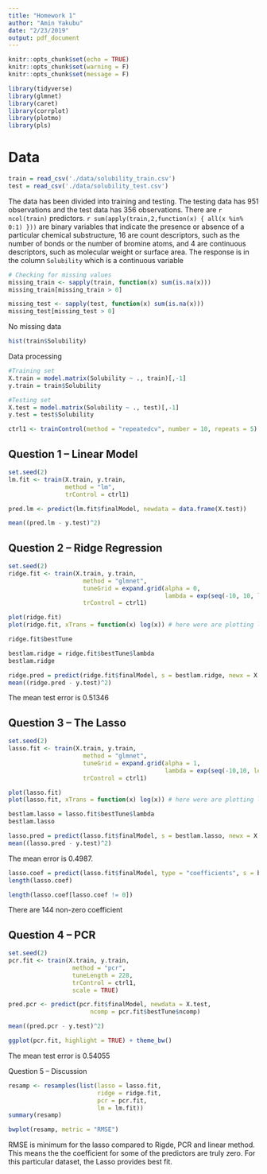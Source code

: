 ```yaml
---
title: "Homework 1"
author: "Amin Yakubu"
date: "2/23/2019"
output: pdf_document
---
```


```r
knitr::opts_chunk$set(echo = TRUE)
knitr::opts_chunk$set(warning = F)
knitr::opts_chunk$set(message = F)
```

```r
library(tidyverse)
library(glmnet)
library(caret)
library(corrplot)
library(plotmo)
library(pls)
```

# Data 

```r
train = read_csv('./data/solubility_train.csv')
test = read_csv('./data/solubility_test.csv')
```

The data has been divided into training and testing. The testing data has 951 observations and the test data has 356 observations. There are `r ncol(train)` predictors. `r sum(apply(train,2,function(x) { all(x %in% 0:1) }))` are binary variables that indicate the presence or absence of a particular chemical substructure, 16 are count descriptors, such as the number of bonds or the number of bromine atoms, and 4 are continuous descriptors, such as molecular weight or surface area. The response is in the column `Solubility` which is a continuous variable


```r
# Checking for missing values
missing_train <- sapply(train, function(x) sum(is.na(x)))
missing_train[missing_train > 0]

missing_test <- sapply(test, function(x) sum(is.na(x)))
missing_test[missing_test > 0]
```

No missing data 

```r
hist(train$Solubility)
```

Data processing 
```r
#Training set
X.train = model.matrix(Solubility ~ ., train)[,-1]
y.train = train$Solubility

#Testing set
X.test = model.matrix(Solubility ~ ., test)[,-1]
y.test = test$Solubility

ctrl1 <- trainControl(method = "repeatedcv", number = 10, repeats = 5)
```

## Question 1 -- Linear Model 

```r
set.seed(2)
lm.fit <- train(X.train, y.train,
                method = "lm",
                trControl = ctrl1)

pred.lm <- predict(lm.fit$finalModel, newdata = data.frame(X.test))

mean((pred.lm - y.test)^2)
```


## Question 2 -- Ridge Regression

```r
set.seed(2)
ridge.fit <- train(X.train, y.train,
                     method = "glmnet",
                     tuneGrid = expand.grid(alpha = 0, 
                                            lambda = exp(seq(-10, 10, length = 200))),
                     trControl = ctrl1)

plot(ridge.fit)
plot(ridge.fit, xTrans = function(x) log(x)) # here were are plotting log lambda so it looks like the previous plots

ridge.fit$bestTune

```

```r
bestlam.ridge = ridge.fit$bestTune$lambda
bestlam.ridge
```

```r
ridge.pred = predict(ridge.fit$finalModel, s = bestlam.ridge, newx = X.test)
mean((ridge.pred - y.test)^2)
```

The mean test error is 0.51346

## Question 3 -- The Lasso

```r
set.seed(2)
lasso.fit <- train(X.train, y.train,
                     method = "glmnet",
                     tuneGrid = expand.grid(alpha = 1, 
                                            lambda = exp(seq(-10,10, length = 200))),
                     trControl = ctrl1)

plot(lasso.fit)
plot(lasso.fit, xTrans = function(x) log(x)) # here were are plotting log lambda so it looks like the previous plots

```

```r
bestlam.lasso = lasso.fit$bestTune$lambda
bestlam.lasso
```

```r
lasso.pred = predict(lasso.fit$finalModel, s = bestlam.lasso, newx = X.test)
mean((lasso.pred - y.test)^2)
```

The mean error is 0.4987. 

```r
lasso.coef = predict(lasso.fit$finalModel, type = "coefficients", s = bestlam.lasso)[1:ncol(train),]
length(lasso.coef)
```

```r
length(lasso.coef[lasso.coef != 0])
```

There are 144 non-zero coefficient 

## Question 4 -- PCR 

```r
set.seed(2)
pcr.fit <- train(X.train, y.train,
                  method = "pcr",
                  tuneLength = 228,
                  trControl = ctrl1,
                  scale = TRUE)

pred.pcr <- predict(pcr.fit$finalModel, newdata = X.test, 
                       ncomp = pcr.fit$bestTune$ncomp)

mean((pred.pcr - y.test)^2)

ggplot(pcr.fit, highlight = TRUE) + theme_bw()

```

The mean test error is 0.54055

Question 5 -- Discussion 

```r
resamp <- resamples(list(lasso = lasso.fit, 
                         ridge = ridge.fit, 
                         pcr = pcr.fit,
                         lm = lm.fit))
summary(resamp)

bwplot(resamp, metric = "RMSE")
```

RMSE is minimum for the lasso compared to Rigde, PCR and linear method. This means the the coefficient for some of the predictors are truly zero. For this particular dataset, the Lasso provides best fit. 

